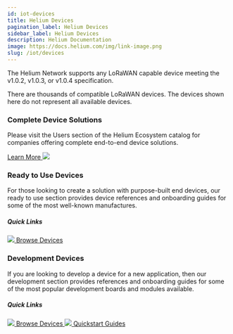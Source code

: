 ```yaml
---
id: iot-devices
title: Helium Devices
pagination_label: Helium Devices
sidebar_label: Helium Devices
description: Helium Documentation
image: https://docs.helium.com/img/link-image.png
slug: /iot/devices
---
```



<LegacyContentBanner />

The Helium Network supports any LoRaWAN capable device meeting the v1.0.2, v1.0.3, or v1.0.4
specification.

There are thousands of compatible LoRaWAN devices. The devices shown here do not represent all
available devices.

<div class="container" style={{ padding: 0 }}>
  <div class="row">
    <div class="col col--9" style={{ marginBottom: 50, marginTop: 50 }}>
      <h3>Complete Device Solutions</h3>
      <p>
        Please visit the Users section of the Helium Ecosystem catalog for companies offering
        complete end-to-end device solutions.
      </p>
      <a href="https://www.helium.com/ecosystem">
        Learn More <img className="quicklinkarrow" src={useBaseUrl('img/icons/linkarrow.svg')} />
      </a>
    </div>
    <div class="col col--9" style={{ marginBottom: 50 }}>
      <h3>Ready to Use Devices</h3>
      <p>
        For those looking to create a solution with purpose-built end devices, our ready to use
        section provides device references and onboarding guides for some of the most well-known
        manufactures.
      </p>
      <h5>Quick Links</h5>
      <a className="block" href="/network-iot/devices/ready-to-use">
        <img className="docicon" src={useBaseUrl('img/icons/docicon.svg')} /> Browse Devices
      </a>
    </div>
    <div class="col col--9" style={{ marginBottom: 50 }}>
      <h3>Development Devices</h3>
      <p>
        If you are looking to develop a device for a new application, then our development section
        provides references and onboarding guides for some of the most popular development boards
        and modules available.
      </p>
      <h5>Quick Links</h5>
      <a className="block" href="/network-iot/devices/development">
        <img className="docicon" src={useBaseUrl('img/icons/docicon.svg')} /> Browse Devices
      </a>
      <a className="block" href="/network-iot/devices/development/quickstart-guides">
        <img className="docicon" src={useBaseUrl('img/icons/docicon.svg')} /> Quickstart Guides
      </a>
    </div>
  </div>
</div>
